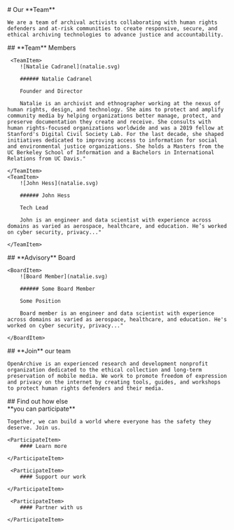 
<HeaderSection>
    # Our **Team**

    We are a team of archival activists collaborating with human rights defenders and at-risk communities to create responsive, secure, and ethical archiving technologies to advance justice and accountability.

</HeaderSection>
<TeamSection>
    ## **Team** Members

     <TeamItem>
        ![Natalie Cadranel](natalie.svg)

        ###### Natalie Cadranel

        Founder and Director

        Natalie is an archivist and ethnographer working at the nexus of human rights, design, and technology. She aims to protect and amplify community media by helping organizations better manage, protect, and preserve documentation they create and receive. She consults with human rights-focused organizations worldwide and was a 2019 fellow at Stanford's Digital Civil Society Lab. For the last decade, she shaped initiatives dedicated to improving access to information for social and environmental justice organizations. She holds a Masters from the UC Berkeley School of Information and a Bachelors in International Relations from UC Davis."

    </TeamItem>
    <TeamItem>
        ![John Hess](natalie.svg)

        ###### John Hess

        Tech Lead

        John is an engineer and data scientist with experience across domains as varied as aerospace, healthcare, and education. He’s worked on cyber security, privacy..."

    </TeamItem>

</TeamSection>
<BoardSection>
    ## **Advisory** Board

    <BoardItem>
        ![Board Member](natalie.svg)

        ###### Some Board Member

        Some Position

        Board member is an engineer and data scientist with experience across domains as varied as aerospace, healthcare, and education. He's worked on cyber security, privacy..."

    </BoardItem>

</BoardSection>
<JoinSection>
    ## **Join** our team

    OpenArchive is an experienced research and development nonprofit organization dedicated to the ethical collection and long-term preservation of mobile media. We work to promote freedom of expression and privacy on the internet by creating tools, guides, and workshops to protect human rights defenders and their media.

</JoinSection>
<ParticipateSection>
    ## Find out how else<br/> **you can participate**

    Together, we can build a world where everyone has the safety they deserve. Join us.

    <ParticipateItem>
        #### Learn more

    </ParticipateItem>

     <ParticipateItem>
        #### Support our work

    </ParticipateItem>

     <ParticipateItem>
        #### Partner with us

    </ParticipateItem>

</ParticipateSection>
